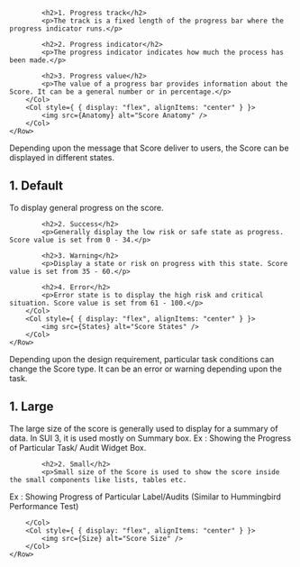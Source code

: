 

<Section title="Anatomy">
	<Row>
		<Col>

			<h2>1. Progress track</h2>
			<p>The track is a fixed length of the progress bar where the progress indicator runs.</p>

			<h2>2. Progress indicator</h2>
			<p>The progress indicator indicates how much the process has been made.</p>

			<h2>3. Progress value</h2>
			<p>The value of a progress bar provides information about the Score. It can be a general number or in percentage.</p>
    	</Col>
    	<Col style={ { display: "flex", alignItems: "center" } }>
    		<img src={Anatomy} alt="Score Anatomy" />
    	</Col>
    </Row>
</Section>

<Section title="States">
	<p>Depending upon the message that Score deliver to users, the Score can be displayed in different states.</p>
	<Row>
		<Col>
			<h2>1. Default</h2>
			<p>To display general progress on the score.</p>

			<h2>2. Success</h2>
			<p>Generally display the low risk or safe state as progress. Score value is set from 0 - 34.</p>

			<h2>3. Warning</h2>
			<p>Display a state or risk on progress with this state. Score value is set from 35 - 60.</p>

			<h2>4. Error</h2>
			<p>Error state is to display the high risk and critical situation. Score value is set from 61 - 100.</p>
    	</Col>
    	<Col style={ { display: "flex", alignItems: "center" } }>
    		<img src={States} alt="Score States" />
    	</Col>
    </Row>
</Section>


<Section title="Size">
	<p>Depending upon the design requirement, particular task conditions can change the Score type. It can be an error or warning depending upon the task.</p>
	<Row>
		<Col>
			<h2>1. Large</h2>
			<p>The large size of the score is generally used to display for a summary of data. In SUI 3, it is used mostly on Summary box.
Ex : Showing the Progress of Particular Task/ Audit Widget Box.</p>

			<h2>2. Small</h2>
			<p>Small size of the Score is used to show the score inside the small components like lists, tables etc.
Ex : Showing Progress of Particular Label/Audits (Similar to Hummingbird Performance Test)</p>

    	</Col>
    	<Col style={ { display: "flex", alignItems: "center" } }>
    		<img src={Size} alt="Score Size" />
    	</Col>
    </Row>
</Section>
